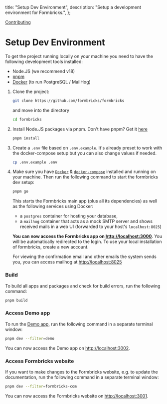  title: "Setup Dev Environment",
  description: "Setup a development environment for Formbricks.",
};

[Contributing]()

# Setup Dev Environment

To get the project running locally on your machine you need to have the following development tools installed:

- Node.JS (we recommend v18)
- [pnpm](https://pnpm.io/)
- [Docker](https://www.docker.com/) (to run PostgreSQL / MailHog)

1. Clone the project:

   <CodeGroup title="Git clone Formbricks monorepo">

   ```bash
   git clone https://github.com/formbricks/formbricks
   ```

   </CodeGroup>

   and move into the directory

   <CodeGroup title="Move into the Formbricks monorepo">

   ```bash
   cd formbricks
   ```

   </CodeGroup>

1. Install Node.JS packages via pnpm. Don't have pnpm? Get it [here](https://pnpm.io/installation)

   <CodeGroup title="Install dependencies via pnpm">

   ```bash
   pnpm install
   ```

   </CodeGroup>

1. Create a `.env` file based on `.env.example`. It's already preset to work with the docker-compose setup but you can also change values if needed.

   <CodeGroup title="Define environment variables">

   ```bash
   cp .env.example .env
   ```

   </CodeGroup>

1. Make sure you have [`Docker`](https://docs.docker.com/compose/) & [`docker-compose`](https://docs.docker.com/compose/) installed and running on your machine. Then run the following command to start the formbricks dev setup:

   <CodeGroup title="Start Formbricks Dev Setup">

   ```bash
   pnpm go
   ```

   </CodeGroup>

   This starts the Formbricks main app (plus all its dependencies) as well as the following services using Docker:

   - a `postgres` container for hosting your database,
   - a `mailhog` container that acts as a mock SMTP server and shows received mails in a web UI (forwarded to your host's `localhost:8025`)

   **You can now access the Formbricks app on [http://localhost:3000](http://localhost:3000)**. You will be automatically redirected to the login. To use your local installation of formbricks, create a new account.

   For viewing the confirmation email and other emails the system sends you, you can access mailhog at [http://localhost:8025](http://localhost:8025)

### Build

To build all apps and packages and check for build errors, run the following command:

<CodeGroup title="Build Formbricks stack">

```bash
pnpm build
```

</CodeGroup>

### Access Demo app

To run the [Demo app](/docs/contributing/demo), run the following command in a separate terminal window:

<CodeGroup title="Start Formbricks Demo App">

```bash
pnpm dev --filter=demo
```

</CodeGroup>

You can now access the Demo app on [http://localhost:3002](http://localhost:3002).

### Access Formbricks website

If you want to make changes to the Formbricks website, e.g. to update the documentation, run the following command in a separate terminal window:

<CodeGroup title="Start Formbricks Website">

```bash
pnpm dev --filter=formbricks-com
```

</CodeGroup>

You can now access the Formbricks website on [http://localhost:3001](http://localhost:3001).
